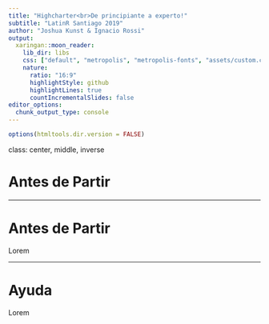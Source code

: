```yaml
---
title: "Highcharter<br>De principiante a experto!"
subtitle: "LatinR Santiago 2019"
author: "Joshua Kunst & Ignacio Rossi"
output:
  xaringan::moon_reader:
    lib_dir: libs
    css: ["default", "metropolis", "metropolis-fonts", "assets/custom.css"]
    nature:
      ratio: "16:9"
      highlightStyle: github
      highlightLines: true
      countIncrementalSlides: false
editor_options: 
  chunk_output_type: console
---
```


```r
options(htmltools.dir.version = FALSE)
```

class: center, middle, inverse

# Antes de Partir

---

# Antes de Partir

Lorem 

---

# Ayuda


Lorem

